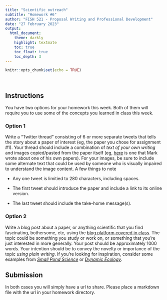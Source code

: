 ```yaml
---
title: "Scientific outreach"
subtitle: "Homework #6"
author: "FISH 521 - Proposal Writing and Professional Development"
date: "27 February 2023"
output:
  html_document:
    theme: darkly
    highlight: textmate
    toc: true
    toc_float: true
    toc_depth: 3
---
```


```r
knitr::opts_chunk$set(echo = TRUE)
```

<br>

## Instructions

You have two options for your homework this week. Both of them will require you to use some of the concepts you learned in class this week.

### Option 1

Write a "Twitter thread" consisting of 6 or more separate tweets that tells the story about a paper of interest (eg, the paper you chose for assignment #1). Your thread should include a combination of *text of your own writing* and images copied/pasted from the paper itself (eg, [here](https://twitter.com/mark_scheuerell/status/1328405485901336576) is one that Mark wrote about one of his own papers). For your images, be sure to include some alternate text that could be used by someone who is visually impaired to understand the image content. A few things to note

-   Any one tweet is limitied to 280 characters, including spaces.

-   The first tweet should introduce the paper and include a link to its online version.

-   The last tweet should include the take-home message(s).

### Option 2

Write a blog post about a paper, or anything scientific that you find fascinating, bothersome, etc, using the [blog platform covered in class](https://sr320.github.io/course-fish521-2023/lectures/week_07/lec_06b_websites.html). The topic could be something you study or work on, or something that you're just interested in more generally. Your post should be approximately 1000 words. Your intention should be to convey the novelty or importance of the topic *using plain writing*. If you're looking for inspiration, consider some examples from [*Small Pond Science*](https://smallpondscience.com/) or [*Dynamic Ecology*](https://dynamicecology.wordpress.com/).

## Submission

In both cases you will simply have a url to share. Please place a markdown file with the url in your homework directory.

